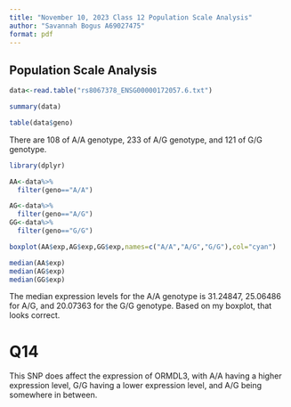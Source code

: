 ```yaml
---
title: "November 10, 2023 Class 12 Population Scale Analysis"
author: "Savannah Bogus A69027475"
format: pdf
---
```


## Population Scale Analysis

```r
data<-read.table("rs8067378_ENSG00000172057.6.txt")
```

```r
summary(data)

```
```r
table(data$geno)
```

There are 108 of A/A genotype, 233 of A/G genotype, and 121 of G/G genotype. 


```r
library(dplyr)

AA<-data%>%
  filter(geno=="A/A")

AG<-data%>%
  filter(geno=="A/G")
GG<-data%>%
  filter(geno=="G/G")

boxplot(AA$exp,AG$exp,GG$exp,names=c("A/A","A/G","G/G"),col="cyan")
```
```r
median(AA$exp)
median(AG$exp)
median(GG$exp)
```

The median expression levels for the A/A genotype is 31.24847, 25.06486 for A/G, and 20.07363 for the G/G genotype. Based on my boxplot, that looks correct. 

# Q14

This SNP does affect the expression of ORMDL3, with A/A having a higher expression level, G/G having a lower expression level, and A/G being somewhere in between. 


